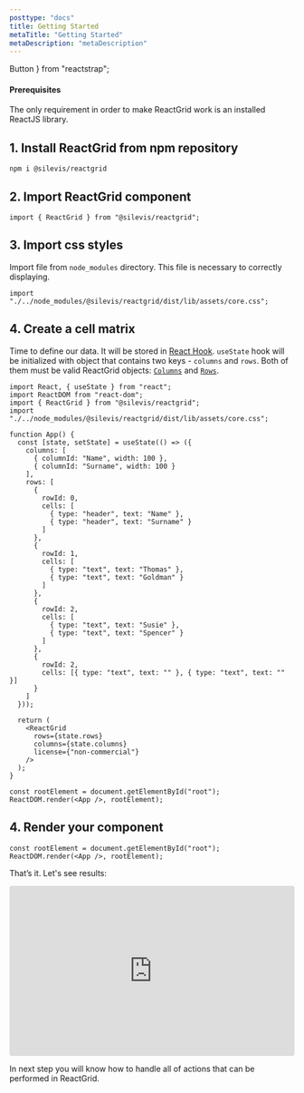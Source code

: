 ```yaml
---
posttype: "docs"
title: Getting Started
metaTitle: "Getting Started"
metaDescription: "metaDescription"
---
```


  Button
} from "reactstrap";

#### Prerequisites
The only requirement in order to make ReactGrid work is an installed ReactJS library.

## 1. Install ReactGrid from npm repository

```shell
npm i @silevis/reactgrid
```

## 2. Import ReactGrid component

```tsx
import { ReactGrid } from "@silevis/reactgrid";
```

## 3. Import css styles

Import file from `node_modules` directory. This file is necessary to correctly displaying.

```tsx
import "./../node_modules/@silevis/reactgrid/dist/lib/assets/core.css";
```

## 4. Create a cell matrix

Time to define our data. It will be stored in [React Hook](https://reactjs.org/docs/hooks-intro.html). 
`useState` hook will be initialized with object that contains two keys - `columns` and `rows`. 
Both of them must be valid ReactGrid objects: [`Columns`](link) and [`Rows`](link).

```tsx
import React, { useState } from "react";
import ReactDOM from "react-dom";
import { ReactGrid } from "@silevis/reactgrid";
import "./../node_modules/@silevis/reactgrid/dist/lib/assets/core.css";

function App() {
  const [state, setState] = useState(() => ({
    columns: [
      { columnId: "Name", width: 100 },
      { columnId: "Surname", width: 100 }
    ],
    rows: [
      {
        rowId: 0,
        cells: [
          { type: "header", text: "Name" },
          { type: "header", text: "Surname" }
        ]
      },
      {
        rowId: 1,
        cells: [
          { type: "text", text: "Thomas" },
          { type: "text", text: "Goldman" }
        ]
      },
      {
        rowId: 2,
        cells: [
          { type: "text", text: "Susie" },
          { type: "text", text: "Spencer" }
        ]
      },
      {
        rowId: 2,
        cells: [{ type: "text", text: "" }, { type: "text", text: "" }]
      }
    ]
  }));

  return (
    <ReactGrid
      rows={state.rows}
      columns={state.columns}
      license={"non-commercial"}
    />
  );
}

const rootElement = document.getElementById("root");
ReactDOM.render(<App />, rootElement);

```

## 4. Render your component

```tsx
const rootElement = document.getElementById("root");
ReactDOM.render(<App />, rootElement);
```

That’s it. Let's see results:

<iframe
     src="https://codesandbox.io/embed/reactgrid-getting-started-0754c?fontsize=14&hidenavigation=1&theme=dark"
     style="width:100%; height:300px; border:0; border-radius: 4px; overflow:hidden;"
     title="reactgrid-getting-started"
     allow="geolocation; microphone; camera; midi; vr; accelerometer; gyroscope; payment; ambient-light-sensor; encrypted-media; usb"
     sandbox="allow-modals allow-forms allow-popups allow-scripts allow-same-origin"
   ></iframe>

In next step you will know how to handle all of actions that can be performed in ReactGrid.
